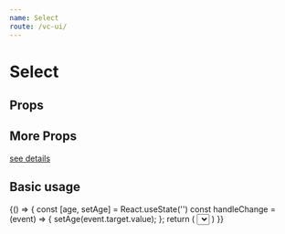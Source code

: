 ```yaml
--- 
name: Select
route: /vc-ui/
--- 
```




# Select 

## Props

<Props of={Select} />

## More Props

[see details](https://material-ui.com/zh/api/select/)

## Basic usage 

<Playground>
  {() => {
    const [age, setAge] = React.useState('')
    const handleChange = (event) => {
      setAge(event.target.value);
    };
    return (
      <Select
        labelId="demo-simple-select-label"
        id="demo-simple-select"
        value={age}
        onChange={handleChange}
      >
        <MenuItem value={10}>Ten</MenuItem>
        <MenuItem value={20}>Twenty</MenuItem>
        <MenuItem value={30}>Thirty</MenuItem>
      </Select>
    )
  }}
  
</Playground>

